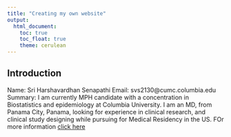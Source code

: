 ```yaml
---
title: "Creating my own website"
output: 
  html_document:
    toc: true
    toc_float: true
    theme: cerulean
---
```


## Introduction
Name: Sri Harshavardhan Senapathi
Email: svs2130@cumc.columbia.edu
Summary:
I am currently MPH candidate with a concentration in Biostatistics and epidemiology at Columbia University. I am an MD, from Panama City, Panama, looking for experience in clinical research, and clinical study designing while pursuing for Medical Residency in the US. FOr more information [click here](about.html)




